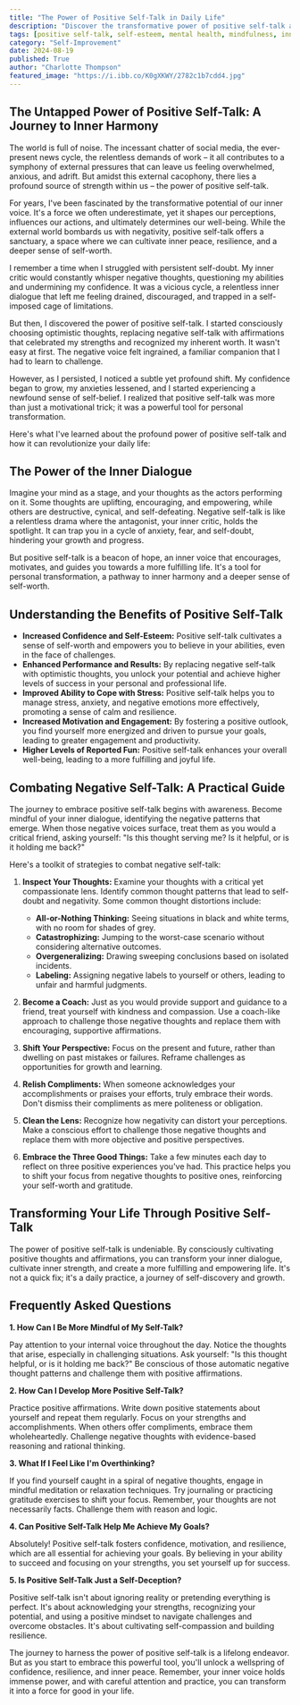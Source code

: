 ```yaml
---
title: "The Power of Positive Self-Talk in Daily Life"
description: "Discover the transformative power of positive self-talk and learn practical strategies to combat negative thoughts, boost confidence, and enhance your overall well-being. This guide explores the benefits, challenges, and techniques for embracing a more positive inner dialogue."
tags: [positive self-talk, self-esteem, mental health, mindfulness, inner critic, motivation, confidence, resilience, personal growth, well-being, happiness, productivity, stress management, anxiety, negativity, affirmations, inner voice, transformation]
category: "Self-Improvement"
date: 2024-08-19
published: True
author: "Charlotte Thompson"
featured_image: "https://i.ibb.co/K0gXKWY/2782c1b7cdd4.jpg"
---
```


## The Untapped Power of Positive Self-Talk: A Journey to Inner Harmony

The world is full of noise. The incessant chatter of social media, the ever-present news cycle, the relentless demands of work – it all contributes to a symphony of external pressures that can leave us feeling overwhelmed, anxious, and adrift. But amidst this external cacophony, there lies a profound source of strength within us – the power of positive self-talk. 

For years, I've been fascinated by the transformative potential of our inner voice. It's a force we often underestimate, yet it shapes our perceptions, influences our actions, and ultimately determines our well-being. While the external world bombards us with negativity, positive self-talk offers a sanctuary, a space where we can cultivate inner peace, resilience, and a deeper sense of self-worth.

I remember a time when I struggled with persistent self-doubt.  My inner critic would constantly whisper negative thoughts, questioning my abilities and undermining my confidence. It was a vicious cycle, a relentless inner dialogue that left me feeling drained, discouraged, and trapped in a self-imposed cage of limitations. 

But then, I discovered the power of positive self-talk. I started consciously choosing optimistic thoughts, replacing negative self-talk with affirmations that celebrated my strengths and recognized my inherent worth.  It wasn't easy at first. The negative voice felt ingrained, a familiar companion that I had to learn to challenge.  

However, as I persisted, I noticed a subtle yet profound shift. My confidence began to grow, my anxieties lessened, and I started experiencing a newfound sense of self-belief.  I realized that positive self-talk was more than just a motivational trick; it was a powerful tool for personal transformation. 

Here's what I've learned about the profound power of positive self-talk and how it can revolutionize your daily life:

## The Power of the Inner Dialogue

Imagine your mind as a stage, and your thoughts as the actors performing on it. Some thoughts are uplifting, encouraging, and empowering, while others are destructive, cynical, and self-defeating.  Negative self-talk is like a relentless drama where the antagonist, your inner critic, holds the spotlight. It can trap you in a cycle of anxiety, fear, and self-doubt, hindering your growth and progress. 

But positive self-talk is a beacon of hope, an inner voice that encourages, motivates, and guides you towards a more fulfilling life.  It's a tool for personal transformation, a pathway to inner harmony and a deeper sense of self-worth. 

## Understanding the Benefits of Positive Self-Talk

* **Increased Confidence and Self-Esteem:**  Positive self-talk cultivates a sense of self-worth and empowers you to believe in your abilities, even in the face of challenges.  
* **Enhanced Performance and Results:**  By replacing negative self-talk with optimistic thoughts, you unlock your potential and achieve higher levels of success in your personal and professional life.
* **Improved Ability to Cope with Stress:**  Positive self-talk helps you to manage stress, anxiety, and negative emotions more effectively, promoting a sense of calm and resilience.
* **Increased Motivation and Engagement:**  By fostering a positive outlook, you find yourself more energized and driven to pursue your goals, leading to greater engagement and productivity.
* **Higher Levels of Reported Fun:**  Positive self-talk enhances your overall well-being, leading to a more fulfilling and joyful life.

## Combating Negative Self-Talk: A Practical Guide

The journey to embrace positive self-talk begins with awareness.  Become mindful of your inner dialogue, identifying the negative patterns that emerge.  When those negative voices surface, treat them as you would a critical friend, asking yourself: "Is this thought serving me? Is it helpful, or is it holding me back?"

Here's a toolkit of strategies to combat negative self-talk:

1. **Inspect Your Thoughts:**  Examine your thoughts with a critical yet compassionate lens.  Identify common thought patterns that lead to self-doubt and negativity. Some common thought distortions include:
    * **All-or-Nothing Thinking:**  Seeing situations in black and white terms, with no room for shades of grey. 
    * **Catastrophizing:**  Jumping to the worst-case scenario without considering alternative outcomes.
    * **Overgeneralizing:**  Drawing sweeping conclusions based on isolated incidents.
    * **Labeling:**  Assigning negative labels to yourself or others, leading to unfair and harmful judgments.

2. **Become a Coach:** Just as you would provide support and guidance to a friend, treat yourself with kindness and compassion.  Use a coach-like approach to challenge those negative thoughts and replace them with encouraging, supportive affirmations.

3. **Shift Your Perspective:**  Focus on the present and future, rather than dwelling on past mistakes or failures.  Reframe challenges as opportunities for growth and learning.

4. **Relish Compliments:**  When someone acknowledges your accomplishments or praises your efforts, truly embrace their words.  Don't dismiss their compliments as mere politeness or obligation.  

5. **Clean the Lens:**  Recognize how negativity can distort your perceptions.  Make a conscious effort to challenge those negative thoughts and replace them with more objective and positive perspectives.

6. **Embrace the Three Good Things:**  Take a few minutes each day to reflect on three positive experiences you've had.  This practice helps you to shift your focus from negative thoughts to positive ones, reinforcing your self-worth and gratitude.

## Transforming Your Life Through Positive Self-Talk

The power of positive self-talk is undeniable. By consciously cultivating positive thoughts and affirmations, you can transform your inner dialogue, cultivate inner strength, and create a more fulfilling and empowering life.  It's not a quick fix; it's a daily practice, a journey of self-discovery and growth.

## Frequently Asked Questions

**1.  How Can I Be More Mindful of My Self-Talk?**

Pay attention to your internal voice throughout the day.  Notice the thoughts that arise, especially in challenging situations. Ask yourself: "Is this thought helpful, or is it holding me back?"  Be conscious of those automatic negative thought patterns and challenge them with positive affirmations.

**2.  How Can I Develop More Positive Self-Talk?**

Practice positive affirmations. Write down positive statements about yourself and repeat them regularly.  Focus on your strengths and accomplishments. When others offer compliments, embrace them wholeheartedly.  Challenge negative thoughts with evidence-based reasoning and rational thinking.

**3.  What If I Feel Like I'm Overthinking?**

If you find yourself caught in a spiral of negative thoughts, engage in mindful meditation or relaxation techniques.  Try journaling or practicing gratitude exercises to shift your focus.  Remember, your thoughts are not necessarily facts. Challenge them with reason and logic.

**4.  Can Positive Self-Talk Help Me Achieve My Goals?**

Absolutely! Positive self-talk fosters confidence, motivation, and resilience, which are all essential for achieving your goals.  By believing in your ability to succeed and focusing on your strengths, you set yourself up for success.

**5.  Is Positive Self-Talk Just a Self-Deception?**

Positive self-talk isn't about ignoring reality or pretending everything is perfect.  It's about acknowledging your strengths, recognizing your potential, and using a positive mindset to navigate challenges and overcome obstacles.  It's about cultivating self-compassion and building resilience.

The journey to harness the power of positive self-talk is a lifelong endeavor.  But as you start to embrace this powerful tool, you'll unlock a wellspring of confidence, resilience, and inner peace.  Remember, your inner voice holds immense power, and with careful attention and practice, you can transform it into a force for good in your life. 
